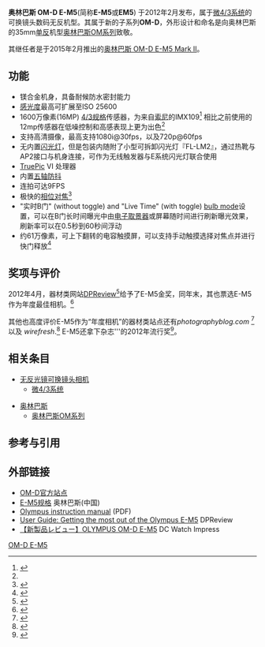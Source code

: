{{Infobox camera
| model        = [[奥林巴斯|奥林巴斯]] OM-D E-M5
| image        = [[File:Olympus_E-M5_with_45mm_F1.8.jpg|300px]]镜头]]
| kind         = [[微4/3系统|微4/3系统]]
| operating system = 
| sensor       = [[4/3系统|4/3系统]] 16MP [[Live_MOS|Live MOS]]
| lens         = 微4/3系统兼容镜头
| image stab   = 机内[[影像稳定器|五轴防抖]]
| flash sync   = 最高 1/250s
| flash        = 包装随附外接闪光灯，使用热靴连接，可拆卸
| metering     = 智能多区测光
| emode        = 手动、程序、快门优先、光圈优先以及用户自定义
| mmode        = 
| farea        = 35 区可选自动对焦
| fmode        = [[自动对焦|自动对焦]] 或 手动对焦
| fEV Range    = 
| cont         = 
| viewfinder   = 144万点 ，由EPSON Ultimicron<ref>{{Cite web |url=http://global.epson.com/newsroom/2012/news_20120329.html |title=Epson Ultimicron |access-date=2015-04-10 |archive-url=https://web.archive.org/web/20150416175157/http://global.epson.com/newsroom/2012/news_20120329.html |archive-date=2015-04-16 |dead-url=yes }}</ref>提供
| rearLCD      = 96万点 [[OLED|OLED]] 可触摸，可上下翻转
| speedRange   = ISO 200–12800, 可扩展 125-25600
| flbkt        = 
| fcbkt        =
| WB           = Auto / Color temperature setting / Manual measurement
| storage      = [[Secure_Digital_card|SD]], [[Secure_Digital_card#SDHC|SDHC]], [[Secure_Digital_card#SDXC|SDXC]]
| battery      = [[锂离子电池|锂离子电池]] 
| microphone   =  
| dust prevention = 防滴溅
| weight       = 带电池425g 
| dimensions   = 122 x 89 x 43mm<ref>{{cite web |url=http://www.dpreview.com/products/Olympus/slrs/oly_em5 |title=Olympus OM-D E-M5 |accessdate=May 19, 2014 |archive-date=2021-03-09 |archive-url=https://web.archive.org/web/20210309152400/https://www.dpreview.com/products/olympus/slrs/oly_em5 |dead-url=no }}</ref>
| msrp         =  
| madeIn       = 
| footnotes    = 
}}

'''奥林巴斯 OM-D E-M5'''(简称'''E-M5'''或'''EM5''') 于2012年2月发布，属于[[微4/3系统|微4/3系统]]的可换镜头数码无反机型。其属于新的子系列'''OM-D'''，外形设计和命名是向奥林巴斯的35mm[[单反|单反]]机型[[奥林巴斯OM系列|奥林巴斯OM系列]]致敬。

其继任者是于2015年2月推出的[[奥林巴斯_OM-D_E-M5_Mark_II|奥林巴斯 OM-D E-M5 Mark II]]。

==功能==
* 镁合金机身，具备耐候防水密封能力
* [[感光度|感光度]]最高可扩展至ISO 25600
* 1600万像素(16MP) [[4/3系统|4/3规格]]传感器，为来自[[索尼|索尼]]的IMX109<ref>{{cite web  |url=http://chipworks.force.com/catalog/ProductDetails?sku=SON-IMX109  |title=SONY IMX109  |access-date=2015-04-10  |archive-date=2019-08-12  |archive-url=https://web.archive.org/web/20190812205145/http://chipworks.force.com/catalog/ProductDetails?sku=SON-IMX109  |dead-url=no  }}</ref> 相比之前使用的12mp传感器在低噪控制和高感表现上更为出色<ref name="dpreview" />
* 支持高清摄像，最高支持1080i@30fps，以及720p@60fps
* 无内置[[闪光灯|闪光灯]]，但是包装内随附了小型可拆卸闪光灯『FL-LM2』，通过热靴与AP2接口与机身连接，可作为无线触发器与E系统闪光灯联合使用
* [[TruePic|TruePic]] VI 处理器
* 内置[[影像稳定器|五轴防抖]]
* 连拍可达9FPS
* 极快的[[自动对焦|相位对焦]]<ref>{{cite web|url=http://www.dpreview.com/reviews/olympusem5/11|accessdate=2012-07-20|title=Olympus EM-5 In Depth Review - Performance (Speed and AF )|archive-date=2020-07-31|archive-url=https://web.archive.org/web/20200731010239/http://www.dpreview.com/reviews/olympusem5/11|dead-url=no}}</ref>
* "实时B门" (without toggle) and "Live Time" (with toggle) [[Bulb_(photography)|bulb mode]]设置，可以在B门长时间曝光中由[[电子取景器|电子取景器]]或屏幕随时间进行刷新曝光效果，刷新率可以在0.5秒到60秒间浮动
*  约61万像素，可上下翻转的电容触摸屏，可以支持手动触摸选择对焦点并进行快门释放<ref>{{cite web|url=http://www.stevehuffphoto.com/2012/05/06/the-olympus-om-d-e-m5-digital-camera-review-micro-43-finally-matures-for-real-by-steve-huff/|accessdate=2012-07-20|title=The Olympus OM-D EM-5 Review - Creative Freedom|archive-date=2020-11-28|archive-url=https://web.archive.org/web/20201128115355/https://www.stevehuffphoto.com/2012/05/06/the-olympus-om-d-e-m5-digital-camera-review-micro-43-finally-matures-for-real-by-steve-huff/|dead-url=no}}</ref>

==奖项与评价==
2012年4月，器材类网站[[DPReview|DPReview]]<ref name="dpreview">{{Cite web |url=http://www.dpreview.com/reviews/olympusem5/22 |title=Olympus EM-5 In Depth Review - Conclusion |access-date=2015-04-10 |archive-date=2020-11-26 |archive-url=https://web.archive.org/web/20201126132714/https://www.dpreview.com/reviews/olympusem5/22 |dead-url=no }}</ref>给予了E-M5金奖，同年末，其也票选E-M5作为年度最佳相机。<ref>{{cite web|title=Dpreview Users' Poll: Best Camera of 2012?|url=http://www.dpreview.com/articles/1851985396/best-camera-2012-poll|website=Dpreview|accessdate=30 December 2014|archive-date=2020-08-05|archive-url=https://web.archive.org/web/20200805055251/https://www.dpreview.com/articles/1851985396/best-camera-2012-poll|dead-url=no}}</ref>

其他也高度评价E-M5作为“年度相机”的器材类站点还有''photographyblog.com'' <ref>{{cite web|title=Camera of the Year 2012|url=http://www.photographyblog.com/news/camera_of_the_year_2012/|website=photographyblog.com|accessdate=30 December 2014|archive-date=2019-12-09|archive-url=https://web.archive.org/web/20191209220027/https://www.photographyblog.com/news/camera_of_the_year_2012|dead-url=no}}</ref> 以及 ''wirefresh''.<ref>{{cite web|title=Olympus OM-D E-M5 scoops up another Camera Of The Year award|url=http://www.wirefresh.com/olympus-om-d-e-m5-scoops-up-another-camera-of-the-year-award/|website=wirefresh|accessdate=30 December 2014|archive-date=2020-10-21|archive-url=https://web.archive.org/web/20201021045610/https://www.wirefresh.com/olympus-om-d-e-m5-scoops-up-another-camera-of-the-year-award/|dead-url=no}}</ref> E-M5还拿下杂志'''{{link-en|Popular Photography|Popular Photography}}的2012年流行奖<ref>{{cite web|title=Best Gear Now|url=http://www.popphoto.com/gallery/pop-awards-2012-best-new-photography-gear-year|website=Popular Photography|accessdate=30 December 2014|archive-date=2020-11-12|archive-url=https://web.archive.org/web/20201112025834/https://www.popphoto.com/gallery/pop-awards-2012-best-new-photography-gear-year/|dead-url=no}}</ref>。

==相关条目==
{{Portal|摄影}}
*[[无反光镜可换镜头相机|无反光镜可换镜头相机]]
**[[微4/3系统|微4/3系统]]

*[[奥林巴斯|奥林巴斯]]
**[[奥林巴斯OM系列|奥林巴斯OM系列]]

==参考与引用==
<references/>

==外部链接==
{{commonscat|Olympus E-M5}}
*[http://olympusomd.com OM-D官方站点]
*[http://olympus-imaging.cn/products/dslr/em5/spec/ E-M5规格] {{Wayback|url=http://olympus-imaging.cn/products/dslr/em5/spec/ |date=20150410144930 }} 奥林巴斯(中国)
*[http://gakuranman.com/eng/wp-content/uploads/2012/04/man_em5_e.pdf Olympus instruction manual] (PDF)
*[http://www.dpreview.com/articles/9115179666/user-guide-getting-the-most-out-of-the-olympus-e-m5 User Guide: Getting the most out of the Olympus E-M5] {{Wayback|url=http://www.dpreview.com/articles/9115179666/user-guide-getting-the-most-out-of-the-olympus-e-m5 |date=20201208134132 }} DPReview
*[http://dc.watch.impress.co.jp/docs/review/newproduct/20120419_527056.html 【新製品レビュー】OLYMPUS OM-D E-M5] {{Wayback|url=http://dc.watch.impress.co.jp/docs/review/newproduct/20120419_527056.html |date=20160426085253 }} DC Watch Impress

{{DSLR cameras with movie mode}}
{{Olympus Digital Camera List}}

[[Category:奥林巴斯无反可交换镜头数码相机|OM-D E-M5]]
